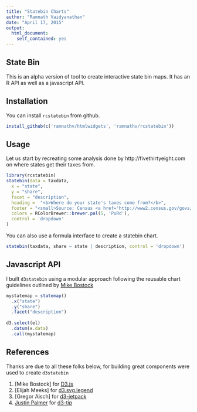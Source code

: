 ```yaml
---
title: "Statebin Charts"
author: "Ramnath Vaidyanathan"
date: "April 17, 2015"
output:
  html_document:
    self_contained: yes
---
```


## State Bin

This is an alpha version of tool to create interactive state bin maps. It has an R API as well as a javascript API.

## Installation

You can install `rcstatebin` from github. 

```r
install_github(c('ramnathv/htmlwidgets', 'ramnathv/rcstatebin'))
```

## Usage

Let us start by recreating some analysis done by http://fivethirtyeight.com on where states get their taxes from. 

```r
library(rcstatebin)
statebin(data = taxdata,
  x = "state",
  y = "share",
  facet = "description",
  heading =  "<b>Where do your state's taxes come from?</b>",
  footer = "<small>Source: Census <a href='http://www2.census.gov/govs/statetax/14staxcd.txt'>(Data)</a>",
  colors = RColorBrewer::brewer.pal(5, 'PuRd'),
  control = 'dropdown'
)
```

You can also use a formula interface to create a statebin chart.

```r
statebin(taxdata, share ~ state | description, control = 'dropdown')
```

## Javascript API

I built `d3statebin` using a modular approach following the reusable chart guidelines outlined by [Mike Bostock](http://bost.ocks.org/mike/chart/)

```js
mystatemap = statemap()
  .x("state")
  .y("share")
  .facet("description")
  
d3.select(el)
  .datum(x.data)
  .call(mystatemap)
```


## References

Thanks are due to all these folks below, for building great components were used to create `d3statebin`

1. [Mike Bostock] for [D3.js](http://d3js.org)
2. [Elijah Meeks] for [d3.svg.legend](https://github.com/emeeks/d3-svg-legend)
3. [Gregor Aisch] for [d3-jetpack](https://github.com/gka/d3-jetpack)
4. [Justin Palmer](Justin Palmer) for [d3-tip](https://github.com/Caged/d3-tip)
